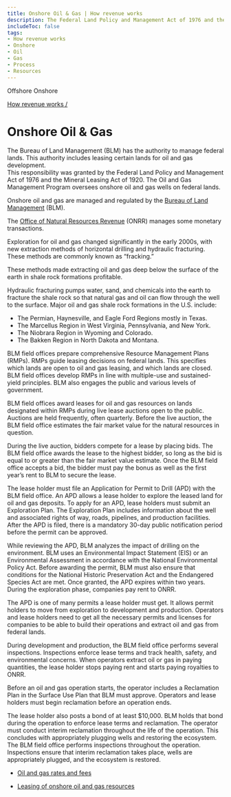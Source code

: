 ```yaml
---
title: Onshore Oil & Gas | How revenue works
description: The Federal Land Policy and Management Act of 1976 and the Mineral Leasing Act of 1920 grant BLM the authority to manage federal lands, including leasing certain lands for oil and gas development. The Oil and Gas Management Program oversees onshore oil and gas wells on federal lands.
includeToc: false
tags:
- How revenue works
- Onshore
- Oil
- Gas
- Process
- Resources
---
```


<PageTabs>
  <PageTab alt={'Navigate to Offshore Oil and Gas'} to={'/how-revenue-works/offshore-oil-gas/'}>
    Offshore
  </PageTab>
  <PageTab>
    Onshore
  </PageTab>
</PageTabs>
<Box bgcolor='primary.main'>
<Container maxWidth="lg">
<Grid container alignItems='center'>
<Grid item xs={12} sm={8}>
<Box p={3} pl={0}>

[How revenue works /](/how-revenue-works/)

# Onshore Oil & Gas

The Bureau of Land Management (BLM) has the authority to manage federal lands. This authority includes leasing certain lands for oil and gas development.
<br />
This responsibility was granted by the Federal Land Policy and Management Act of 1976 and the Mineral Leasing Act of 1920. The Oil and Gas Management Program oversees onshore oil and gas wells on federal lands.

</Box>
</Grid>
<Grid container xs={12} sm={4} >
<Box p={3} border={4} borderTop={0} borderBottom={0} borderColor='white'>
<Grid container xs={12}>
<Grid item xs={8}>

Onshore oil and gas are managed and regulated by the [Bureau of Land Management](https://www.blm.gov/) (BLM).

</Grid>
<Grid item xs={4}>
<Box p={4}><BlmLogoImg></BlmLogoImg></Box>
</Grid>
<Grid item xs={8}>

The [Office of Natural Resources Revenue](http://www.onrr.gov/) (ONRR) manages some monetary transactions.

</Grid>
<Grid item xs={4}>
<Box p={4}><OnrrLogoImg></OnrrLogoImg></Box>
</Grid>
</Grid>
</Box>
</Grid>
</Grid>

</Container>
</Box>

<OnshoreOilGasBackground>

<Grid container spacing={2} alignItems='flex-start'>
<Grid item xs={12} sm={4}>
<Box p={9} m={9}  display={{ xs: 'none', sm: 'block' }}/>
<Box p={8} display={{ xs: 'block', sm: 'none' }}/>
<DidYouKnowCard>

Exploration for oil and gas changed significantly in the early 2000s, with new extraction methods of horizontal drilling and hydraulic fracturing. These methods are commonly known as “fracking.”

<CollapsibleContent>

These methods made extracting oil and gas deep below the surface of the earth in shale rock formations profitable.
<br />

Hydraulic fracturing pumps water, sand, and chemicals into the earth to fracture the shale rock so that natural gas and oil can flow through the well to the surface. 
Major oil and gas shale rock formations in the U.S. include:

- The Permian, Haynesville, and Eagle Ford Regions mostly in Texas.
- The Marcellus Region in West Virginia, Pennsylvania, and New York.
- The Niobrara Region in Wyoming and Colorado.
- The Bakken Region in North Dakota and Montana.

</CollapsibleContent>
</DidYouKnowCard>
</Grid>
<Grid item xs={12} sm={1}>
</Grid>
<Grid item xs={12} sm={7}>
<Box mt={5}>
<ProcessCard step={1} name={'Plan'}>

BLM field offices prepare comprehensive Resource Management Plans (RMPs). RMPs guide leasing decisions on federal lands.  This specifies which lands are open to oil and gas leasing, and which lands are closed. BLM field offices develop RMPs in line with multiple-use and sustained-yield principles. BLM also engages the public and various levels of government.

</ProcessCard>
<ProcessCard step={2} name={'Lease'}>

BLM field offices award leases for oil and gas resources on lands designated within RMPs during live lease auctions open to the public.  Auctions are held frequently, often quarterly. Before the live auction, the BLM field office estimates the <GlossaryTerm>fair market value</GlossaryTerm> for the natural resources in question.
<br />

During the live auction, bidders compete for a lease by placing bids. The BLM field office awards the lease to the highest bidder, so long as the bid is equal to or greater than the fair market value estimate. Once the BLM field office accepts a bid, the bidder must pay the <GlossaryTerm>bonus</GlossaryTerm> as well as the first year’s rent to BLM to secure the lease.

</ProcessCard>
<ProcessCard step={3} name={'Explore'}>

The lease holder must file an Application for Permit to Drill (APD) with the BLM field office. An APD allows a lease holder to explore the leased land for oil and gas deposits. To apply for an APD, lease holders must submit an Exploration Plan. The Exploration Plan includes information about the well and associated rights of way, roads, pipelines, and production facilities. After the APD is filed, there is a mandatory 30-day public notification period before the permit can be approved.
<br />

While reviewing the APD, BLM analyzes the impact of drilling on the environment. BLM uses an <GlossaryTerm>Environmental Impact Statement (EIS)</GlossaryTerm> or an Environmental Assessment in accordance with the National Environmental Policy Act. Before awarding the permit, BLM must also ensure that conditions for the National Historic Preservation Act and the Endangered Species Act are met. Once granted, the APD expires within two years. During the exploration phase, companies pay <GlossaryTerm>rent</GlossaryTerm> to ONRR.

</ProcessCard>
<ProcessCard step={4} name={'Develop'}>

The APD is one of many permits a lease holder must get. It allows permit holders to move from exploration to development and production. Operators and lease holders need to get all the necessary permits and licenses for companies to be able to build their operations and extract oil and gas from federal lands.
<br />

During development and production, the BLM field office performs several inspections.  Inspections enforce lease terms and track health, safety, and environmental concerns. When operators extract oil or gas in paying quantities, the lease holder stops paying rent and starts paying <GlossaryTerm>royalties</GlossaryTerm> to ONRR.

</ProcessCard>
<ProcessCard step={5} name={'Decommission and reclaim'}>

Before an oil and gas operation starts, the operator includes a Reclamation Plan in the Surface Use Plan that BLM must approve. Operators and lease holders must begin reclamation before an operation ends. 
<br />

The lease holder also posts a bond of at least $10,000. BLM holds that bond during the operation to enforce lease terms and reclamation. The operator must conduct interim reclamation throughout the life of the operation. This concludes with appropriately plugging wells and restoring the ecosystem. The BLM field office performs inspections throughout the operation. Inspections ensure that interim reclamation takes place, wells are appropriately plugged, and the ecosystem is restored.

</ProcessCard>
<ProcessCard name={'Rates and fees'} defaultExpanded={true}>

- [Oil and gas rates and fees](/how-revenue-works/revenues/#Oil-and-gas)

</ProcessCard>
<ProcessCard name={'Learn more'} defaultExpanded={true}>

- [Leasing of onshore oil and gas resources](https://www.blm.gov/programs/energy-and-minerals/oil-and-gas/leasing)

</ProcessCard>
</Box>
</Grid>
</Grid>
</OnshoreOilGasBackground>
